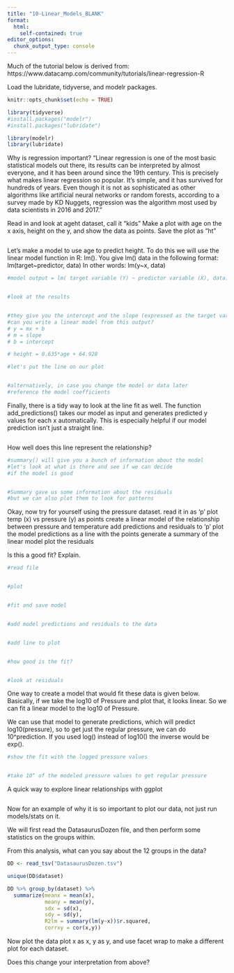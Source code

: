 ```yaml
---
title: "10-Linear_Models_BLANK"
format:
  html: 
    self-contained: true
editor_options: 
  chunk_output_type: console
---
```



Much of the tutorial below is derived from: 
https://www.datacamp.com/community/tutorials/linear-regression-R

Load the lubridate, tidyverse, and modelr packages.
```r
knitr::opts_chunk$set(echo = TRUE)

library(tidyverse)
#install.packages("modelr")
#install.packages("lubridate")

library(modelr)
library(lubridate)

```

Why is regression important?
"Linear regression is one of the most basic statistical models out there, its results can be interpreted by almost everyone, and it has been around since the 19th century. This is precisely what makes linear regression so popular. It’s simple, and it has survived for hundreds of years. Even though it is not as sophisticated as other algorithms like artificial neural networks or random forests, according to a survey made by KD Nuggets, regression was the algorithm most used by data scientists in 2016 and 2017."

Read in and look at ageht dataset, call it "kids"
Make a plot with age on the x axis, height on the y, and show the data as points.
Save the plot as "ht"

```r

```

Let's make a model to use age to predict height. To do this we will use the linear model function in R: lm().
You give lm() data in the following format: 
lm(target~predictor, data)
In other words: lm(y~x, data)

```r
#model output = lm( target variable (Y) ~ predictor variable (X), data)


#look at the results


#they give you the intercept and the slope (expressed as the target variable)
#can you write a linear model from this output?
# y = mx + b
# m = slope
# b = intercept

# height = 0.635*age + 64.928

#let's put the line on our plot


#alternatively, in case you change the model or data later
#reference the model coefficients 


```

Finally, there is a tidy way to look at the line fit as well.
The function add_predictions() takes our model as input and generates predicted y values for each x automatically. This is especially helpful if our model prediction isn't just a straight line.

```r

```

How well does this line represent the relationship?

```r
#summary() will give you a bunch of information about the model
#let's look at what is there and see if we can decide
#if the model is good


#Summary gave us some information about the residuals
#but we can also plot them to look for patterns

```

Okay, now try for yourself using the pressure dataset.
read it in as 'p'
plot temp (x) vs pressure (y) as points
create a linear model of the relationship between pressure and temperature
add predictions and residuals to 'p'
plot the model predictions as a line with the points
generate a summary of the linear model
plot the residuals

Is this a good fit? Explain.

```r
#read file


#plot


#fit and save model


#add model predictions and residuals to the data


#add line to plot


#how good is the fit?


#look at residuals 


```
One way to create a model that would fit these data is given below. Basically, if we take the log10 of Pressure and plot that, it looks linear. So we can fit a linear model to the log10 of Pressure. 

We can use that model to generate predictions, which will predict log10(pressure), so to get just the regular pressure, we can do 10^prediction. If you used log() instead of log10() the inverse would be exp(). 

```r


#show the fit with the logged pressure values


#take 10^ of the modeled pressure values to get regular pressure


```

A quick way to explore linear relationships with ggplot

```r

```

Now for an example of why it is so important to plot our data, not just run models/stats on it.

We will first read the DatasaurusDozen file, and then perform some statistics on the groups within.

From this analysis, what can you say about the 12 groups in the data?

```r
DD <- read_tsv("DatasaurusDozen.tsv")

unique(DD$dataset)

DD %>% group_by(dataset) %>%
  summarize(meanx = mean(x),
            meany = mean(y),
            sdx = sd(x),
            sdy = sd(y),
            R2lm = summary(lm(y~x))$r.squared,
            corrxy = cor(x,y))
```
Now plot the data plot x as x, y as y, and use facet wrap to make a different plot for each dataset.

Does this change your interpretation from above? 

```r

```

 
